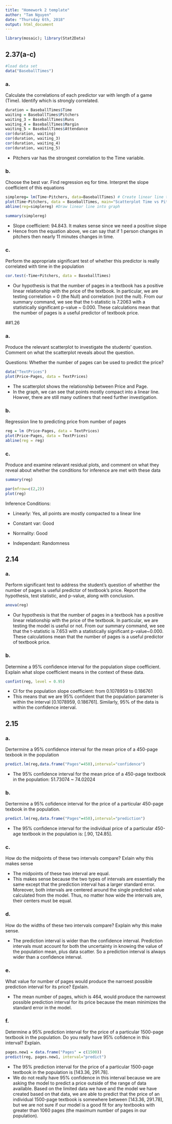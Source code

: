```yaml
---
title: "Homework 2 template"
author: "Tam Nguyen"
date: "Thursday 6th, 2018"
output: html_document
---
```

```r
library(mosaic); library(Stat2Data)
```

## 2.37(a-c) 

```r
#load data set
data("BaseballTimes")
```

### a. 

Calculate the correlations of each predictor var with length of a game (Time). Identify which is strongly correlated.
```r
duration = BaseballTimes$Time
waiting = BaseballTimes$Pitchers
waiting_3 = BaseballTimes$Runs
waiting_4 = BaseballTimes$Margin
waiting_5 = BaseballTimes$Attendance
cor(duration, waiting)
cor(duration, waiting_3)
cor(duration, waiting_4)
cor(duration, waiting_5)
```

- Pitchers var has the strongest correlation to the Time variable. 

### b.

Choose the best var. Find regression eq for time. Interpret the slope coefficient of this equations
```r
simplereg= lm(Time~Pitchers, data=BaseballTimes) # Create linear line to see the relationship between pitchers and time variable
plot(Time~Pitchers, data = BaseballTimes, main="Scatterplot Time vs Pitchers ")  #Draw scatter points
abline(reg=simplereg) #Draw linear line into graph

```

```r
summary(simplereg)
```
- Slope coefficient: 94.843. It makes sense since we need a positive slope
- Hence from the equation above, we can say that if 1 person changes in pitchers then nearly 11 minutes changes in time.

### c.

Perform the appropriate significant test of whether this predictor is really correlated with time in the population
```r
cor.test(~Time+Pitchers, data = BaseballTimes)
```
- Our hypothesis is that the number of pages in a textbook has a positive linear relationship with the price of the textbook. In particular, we are testing correlation = 0 (the Null) and correlation \neq 0 (not the null). From our summary command, we see that the t-statistic is 7.2063 with a statistically significant p-value ~ 0.000. These calculations mean that the number of pages is a useful predictor of textbook price.

##1.26

### a.

Produce the relevant scatterplot to investigate the students’ question. Comment on what the scatterplot reveals about the question.

Questions: Whether the number of pages can be used to predict the price?
```r
data("TextPrices")
plot(Price~Pages, data = TextPrices)
```

- The scatterplot shows the relationship between Price and Page.
- In the graph, we can see that points mostly compact into a linear line. Howver, there are still many outliners that need further investigation. 

### b. 

Regression line to predicting price from number of pages

```r
reg = lm (Price~Pages, data = TextPrices)
plot(Price~Pages, data = TextPrices)
abline(reg = reg)

```

### c. 

Produce and examine relavant residual plots, and comment on what they reveal about whether the conditions for inference are met with these data
```r
summary(reg)
```
```r
par(mfrow=c(2,2))
plot(reg)
```

Inference Conditions: 

- Linearly: Yes, all points are mostly compacted to a linear line

- Constant var: Good

- Normality: Good

- Independant: Randomness



## 2.14

### a. 

Perform significant test to address the student's question of whetther the number of pages is useful predictor of textbook's price. Report the hypothesis, test statistic, and p-value, along with conclusion.
```r
anova(reg)
```


- Our hypothesis is that the number of pages in a textbook has a positive linear relationship with the price of the textbook. In particular, we are testing the model is useful or not. From our summary command, we see that the t-statistic is 7.653 with a statistically significant p-value~0.000. These calculations mean that the number of pages is a useful predictor of textbook price.

### b. 

Determine a 95% confidence interval for the population slope coefficient. Explain what slope coefficient means in the context of these data.

```r
confint(reg, level = 0.95)
```
- CI for the population slope coefficient:  from 0.1078959 to 0.186761
- This means that we are 95% confident that the population parameter is within the interval [0.1078959, 0.186761]. Similarly, 95% of the data is within the confidence interval.

## 2.15

### a.

Dertermine a 95% confidence interval for the mean price of a 450-page texbook in the population
```r
predict.lm(reg,data.frame("Pages"=450),interval="confidence")
```
- The 95% confidence interval for the mean price of a 450-page textbook in the population: 51.73074 ~ 74.02024

### b. 

Dertermine a 95% cofidence interval for the price of a particular 450-page texbook in the population.
```r
predict.lm(reg,data.frame("Pages"=450),interval="prediction")
```
- The 95% confidence interval for the individual price of a particular 450-age textbook in the population is: [.90, 124.85].


### c. 

How do the midpoints of these two intervals compare? Exlain why this makes sense

- The midpoints of these two interval are equal.
- This makes sense because the two types of intervals are essentially the same except that the prediction interval has a larger standard error. Moreover, both intervals are centered around the single predicted value calculated from the model. Thus, no matter how wide the intervals are, their centers must be equal.
 
### d. 

How do the widths of these two intervals compare? Explain why this make sense.

- The prediction interval is wider than the confidence interval. Prediction intervals must account for both the uncertainty in knowing the value of the population mean, plus data scatter. So a prediction interval is always wider than a confidence interval.

### e.

What value for number of pages would produce the narroest possible prediction interval for its price? Epxlain.

- The mean number of pages, which is 464, would produce the narrowest possible prediction interval for its price because the mean minimizes the standard error in the model.

### f.

Determine a 95% prediction interval for the price of a particular 1500-page textbook in the population. Do you really have 95% cofidence in this interval? Explain.
```r
pages.new1 = data.frame("Pages" = c(1500))
predict(reg, pages.new1, interval="predict")
```

- The 95% prediction interval for the price of a particular 1500-page textbook in the population is [143.36, 291.78].
-  We do not really have 95% confidence in this interval because we are asking the model to predict a price outside of the range of data available. Based on the limited data we have and the model we have created based on that data, we are able to predict that the price of an individual 1500-page textbook is somewhere between [143.36, 291.78], but we are not sure if our model is a good fit for any textbooks with greater than 1060 pages (the maximum number of pages in our population).
